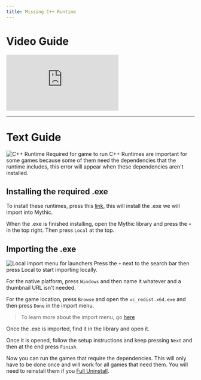 ```yaml
---
title: Missing C++ Runtime
---
```



# Video Guide

<div
  style={{
    position: "relative",
    paddingBottom: "56.25%",
    height: "0",
    overflow: "hidden",
    maxWidth: "100%",
    height: "auto",
  }}
>
  <iframe
    style={{
      position: "absolute",
      top: "0",
      left: "0",
      width: "100%",
      height: "100%",
    }}
    src="https://www.youtube.com/embed/AEhH0Zj8Lyk"
    title="How to fix &#39;Microsoft Visual C++ Runtime is missing&#39; error on games in Mythic"
    frameborder="0"
    allow="accelerometer; autoplay; clipboard-write; encrypted-media; gyroscope; picture-in-picture; web-share"
    referrerpolicy="strict-origin-when-cross-origin"
    allowfullscreen
  ></iframe>
</div>

---

# Text Guide

<Image
  alt="C++ Runtime Required for game to run"
  src="/c++runtimerror.png"
  width={450}
  height={450}
/>
C++ Runtimes are important for some games because some of them need the dependencies
that the runtime includes, this error will appear when these dependencies aren't
installed.

## Installing the required .exe

To install these runtimes, press this [link](https://aka.ms/vs/17/release/vc_redist.x64.exe), this will install the .exe we will import into Mythic.

When the .exe is finished installing, open the Mythic library and press the `+` in the top right. Then press `Local` at the top.

## Importing the .exe

<Image
  alt="Local import menu for launchers"
  src="/mlocalimport.png"
  width={750}
  height={750}
/>
Press the `+` next to the search bar then press Local to start importing locally.

For the native platform, press `Windows` and then name it whatever and a thumbnail URL isn't needed.

For the game location, press `Browse` and open the `vc_redist.x64.exe` and then press `Done` in the import menu.

> To learn more about the import menu, go [here](https://docs.getmythic.app/docs/guides/__navigation#game-importing)

Once the .exe is imported, find it in the library and open it.

Once it is opened, follow the setup instructions and keep pressing `Next` and then at the end press `Finish`.

Now you can run the games that require the dependencies. This will only have to be done once and will work for all games that need them. You will need to reinstall them if you [Full Uninstall](https://docs.getmythic.app/docs/troubleshoot/uninstall#full-uninstall).
